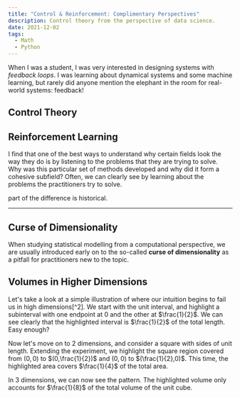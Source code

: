 ```yaml
---
title: "Control & Reinforcement: Complimentary Perspectives"
description: Control theory from the perspective of data science.
date: 2021-12-02
tags:
  - Math
  - Python
---
```



When I was a student, I was very interested in designing systems with *feedback loops*. I was learning about dynamical systems and 
some machine learning, but rarely did anyone mention the elephant in the room for real-world systems: feedback! 


## Control Theory


## Reinforcement Learning



I find that one of the best ways to understand why certain fields look the way they do is by listening to the problems 
that they are trying to solve. Why was this particular set of methods developed and why did it form a cohesive 
subfield? Often, we can clearly see by learning about the problems the practitioners try to solve.


part of the difference is historical.



----

## Curse of Dimensionality

When studying statistical modelling from a computational perspective, we are usually introduced early on to the 
so-called **curse of dimensionality** as a pitfall for practitioners new to the topic. 


## Volumes in Higher Dimensions

Let's take a look at a simple illustration of where our intuition begins to fail us in high dimensions[^2]. 
We start with the unit interval, 
and highlight a subinterval with one endpoint at $0$ and the other at $\frac{1}{2}$. We can see clearly that the highlighted interval is
$\frac{1}{2}$ of the total length. Easy enough? 

Now let's move on to 2 dimensions, and consider a square with sides of unit length. Extending the experiment, we highlight the square region 
covered from $(0,0)$ to $(0,\frac{1}{2})$ and $(0,0)$ to $(\frac{1}{2},0)$. This time, the highlighted area covers $\frac{1}{4}$ of the total area.

In 3 dimensions, we can now see the pattern. The highlighted volume only accounts for $\frac{1}{8}$ of the total volume of the unit cube.


[^1]: Sutton and Barto. *Reinforcement Learning: An Introduction*. Springer, 2014. 

